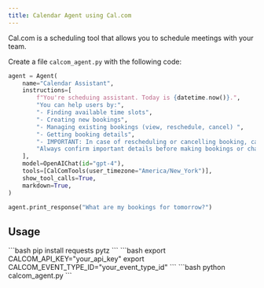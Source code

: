 ```yaml
---
title: Calendar Agent using Cal.com
---
```


Cal.com is a scheduling tool that allows you to schedule meetings with your team.

Create a file `calcom_agent.py` with the following code:

```python calcom_agent.py
agent = Agent(
    name="Calendar Assistant",
    instructions=[
        f"You're scheduing assistant. Today is {datetime.now()}.",
        "You can help users by:",
        "- Finding available time slots",
        "- Creating new bookings",
        "- Managing existing bookings (view, reschedule, cancel) ",
        "- Getting booking details",
        "- IMPORTANT: In case of rescheduling or cancelling booking, call the get_upcoming_bookings function to get the booking uid. check available slots before making a booking for given time",
        "Always confirm important details before making bookings or changes.",
    ],
    model=OpenAIChat(id="gpt-4"),
    tools=[CalComTools(user_timezone="America/New_York")],
    show_tool_calls=True,
    markdown=True,
)

agent.print_response("What are my bookings for tomorrow?")
```

## Usage

<Steps>
  <Snippet file="create-venv-step.mdx" />

  <Step title="Install libraries">
    ```bash
    pip install requests pytz
    ```
  </Step>

  <Step title="Set environment variables">
    ```bash
    export CALCOM_API_KEY="your_api_key"
    export CALCOM_EVENT_TYPE_ID="your_event_type_id"
    ```
  </Step>

  <Step title="Run the agent">
    ```bash
    python calcom_agent.py
    ```
  </Step>

</Steps>
